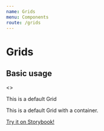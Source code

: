 ```yaml
---
name: Grids
menu: Components
route: /grids
---
```



# Grids

<PropsTable of={Grid} />
<PropsTable of={GridContainer} />

## Basic usage

<Playground>
  <ThemeProvider theme={welp_ar.theme}>
    <>
      <GlobalStyle theme={welp_ar.theme} />
      <Grid lg={25} md={25} sm={25} xs={25}>
        <p>This is a default Grid</p>
      </Grid>
      <GridContainer>
        <Grid lg={75} md={75} sm={75} xs={75}>
          <p>This is a default Grid with a container.</p>
        </Grid>
      </GridContainer>
    </>
  </ThemeProvider>
</Playground>

[Try it on Storybook!](./storybook/index.html?path=/story/grids--with-default-props)

